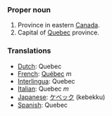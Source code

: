===Proper noun===
#Province in eastern [[Canada]].
#Capital of [[Quebec]] province.

=== Translations ===
*[[Dutch]]: Quebec
*[[French]]: [[Québec]] ''m''
*[[Interlingua]]: Quebec
*[[Italian]]: Quebec ''m''
*[[Japanese]]: [[ケベック]] (kebekku)
*[[Spanish]]: Quebec
